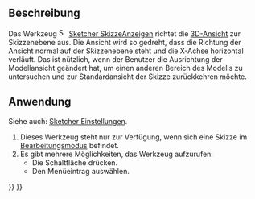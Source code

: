 <languages/>

{{Docnav/de
|[[Sketcher_LeaveSketch/de|SkizzeVerlassen]]
|[[Sketcher_ViewSection/de|SchnittAnzeigen]]
|[[Sketcher_Workbench/de|Sketcher]]
|IconL=Sketcher_LeaveSketch.svg
|IconR=Sketcher_ViewSection.svg
|IconC=Workbench_Sketcher.svg
}}

{{GuiCommand/de
|Name=Sketcher ViewSketch
|Name/de= Sketcher SkizzeAnzeigen
|MenuLocation= Skizze → Skizze anzeigen
|Workbenches=[[Sketcher_Workbench/de|Sketcher]]
|Shortcut={{KEY|Q}} {{KEY|P}}
}}

<span id="Description"></span>
==Beschreibung==

Das Werkzeug [[Image:Sketcher_ViewSketch.svg|16px]] [[Sketcher_ViewSketch/de|Sketcher SkizzeAnzeigen]] richtet die [[3D_view/de|3D-Ansicht]] zur Skizzenebene aus. Die Ansicht wird so gedreht, dass die Richtung der Ansicht normal auf der Skizzenebene steht und die X-Achse horizontal verläuft. Das ist nützlich, wenn der Benutzer die Ausrichtung der Modellansicht geändert hat, um einen anderen Bereich des Modells zu untersuchen und zur Standardansicht der Skizze zurückkehren möchte.

<span id="Usage"></span>
==Anwendung==

Siehe auch: [[Sketcher_Preferences/de#Anzeige|Sketcher Einstellungen]].

# Dieses Werkzeug steht nur zur Verfügung, wenn sich eine Skizze im [[Sketcher_EditSketch/de|Bearbeitungsmodus]] befindet.
# Es gibt mehrere Möglichkeiten, das Werkzeug aufzurufen:
#* Die Schaltfläche  {{Button|[[Image:Sketcher_ViewSketch.svg|16px]] [[Sketcher_ViewSketch/de|Skizze anzeigen]]}} drücken.
#* Den Menüeintrag {{MenuCommand|Skizze → [[Image:Sketcher_ViewSketch.svg|16px]] Skizze anzeigen}} auswählen.


{{Docnav/de
|[[Sketcher_LeaveSketch/de|SkizzeVerlassen]]
|[[Sketcher_ViewSection/de|SchnittAnzeigen]]
|[[Sketcher_Workbench/de|Sketcher]]
|IconL=Sketcher_LeaveSketch.svg
|IconR=Sketcher_ViewSection.svg
|IconC=Workbench_Sketcher.svg
}}

{{Sketcher_Tools_navi{{#translation:}}}}
{{Userdocnavi{{#translation:}}}}